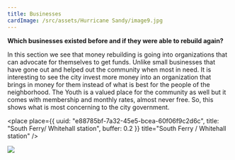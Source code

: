 ```yaml
---
title: Businesses
cardImage: /src/assets/Hurricane Sandy/image9.jpg
---
```


**Which businesses existed before and if they were able to rebuild again?**

In this section we see that money rebuilding is going into organizations that can advocate for themselves to get funds. Unlike small businesses that have gone out and helped out the community when most in need. It is interesting to see the city invest more money into an organization that brings in money for them instead of what is best for the people of the neighborhood. The Youth is a valued place for the community as well but it comes with membership and monthly rates, almost never free. So, this shows what is most concerning to the city government. 

<place
  place={{
    uuid: "e88785bf-7a32-45e5-bcea-60f06f9c2d6c",
    title: "South Ferry/ Whitehall station",
    buffer: 0.2
  }}
  title="South Ferry / Whitehall station"
/>

![](</src/assets/Hurricane Sandy/image9.jpg>)
